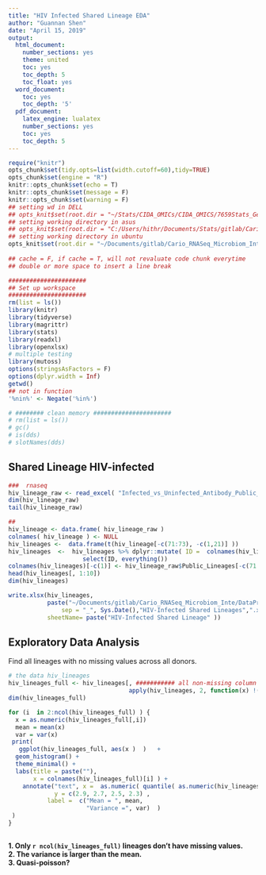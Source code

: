 ```yaml
---
title: "HIV Infected Shared Lineage EDA"
author: "Guannan Shen"
date: "April 15, 2019"
output: 
  html_document:
    number_sections: yes
    theme: united
    toc: yes
    toc_depth: 5
    toc_float: yes
  word_document:
    toc: yes
    toc_depth: '5'
  pdf_document:
    latex_engine: lualatex
    number_sections: yes
    toc: yes
    toc_depth: 5
---
```


```r
require("knitr")
opts_chunk$set(tidy.opts=list(width.cutoff=60),tidy=TRUE)
opts_chunk$set(engine = "R")
knitr::opts_chunk$set(echo = T)
knitr::opts_chunk$set(message = F)
knitr::opts_chunk$set(warning = F)
## setting wd in DELL
## opts_knit$set(root.dir = "~/Stats/CIDA_OMICs/CIDA_OMICS/7659Stats_Genetics/HW5/")
## setting working directory in asus 
## opts_knit$set(root.dir = "C:/Users/hithr/Documents/Stats/gitlab/Cario_RNASeq_Microbiom_Inte/DataRaw/") 
## setting working directory in ubuntu
opts_knit$set(root.dir = "~/Documents/gitlab/Cario_RNASeq_Microbiom_Inte/DataRaw/lineage/")
                                                 
## cache = F, if cache = T, will not revaluate code chunk everytime
## double or more space to insert a line break
```


```r
######################
## Set up workspace
######################
rm(list = ls())
library(knitr)
library(tidyverse)
library(magrittr)
library(stats)
library(readxl)
library(openxlsx)
# multiple testing
library(mutoss)
options(stringsAsFactors = F)
options(dplyr.width = Inf)
getwd()
## not in function
'%nin%' <- Negate('%in%')

# ######## clean memory ######################
# rm(list = ls())
# gc()
# is(dds)
# slotNames(dds)

```

## Shared Lineage HIV-infected

```r
###  rnaseq
hiv_lineage_raw <- read_excel( "Infected_vs_Uninfected_Antibody_Public_Lineage.xlsx")
dim(hiv_lineage_raw)
tail(hiv_lineage_raw)

## 
hiv_lineage <- data.frame( hiv_lineage_raw )
colnames( hiv_lineage ) <- NULL
hiv_lineages <-  data.frame(t(hiv_lineage[-c(71:73), -c(1,21)] ))
hiv_lineages  <-  hiv_lineages %>% dplyr::mutate( ID =  colnames(hiv_lineage_raw)[-c(1,21)]) %>%
                     select(ID, everything())
colnames(hiv_lineages)[-c(1)] <- hiv_lineage_raw$Public_Lineages[-c(71:73)]
head(hiv_lineages[, 1:10])
dim(hiv_lineages)

write.xlsx(hiv_lineages,
           paste("~/Documents/gitlab/Cario_RNASeq_Microbiom_Inte/DataProcessed/lineage/hiv/", 
               sep = "_", Sys.Date(),"HIV-Infected Shared Lineages",".xlsx"),
           sheetName= paste("HIV-Infected Shared Lineage" ))

```

## Exploratory Data Analysis
Find all lineages with no missing values across all donors.

```r
# the data hiv_lineages
hiv_lineages_full <- hiv_lineages[, ########### all non-missing column
                                  apply(hiv_lineages, 2, function(x) !(anyNA(x)) ) ]
dim(hiv_lineages_full)

for (i  in 2:ncol(hiv_lineages_full) ) {
  x = as.numeric(hiv_lineages_full[,i])
  mean = mean(x)
  var = var(x)
 print( 
   ggplot(hiv_lineages_full, aes(x )  )   +
  geom_histogram() +
  theme_minimal() +
  labs(title = paste(""),
       x = colnames(hiv_lineages_full)[i] ) +
    annotate("text", x =  as.numeric( quantile( as.numeric(hiv_lineages_full[, i]), probs = 0.95) ), 
             y = c(2.9, 2.7, 2.5, 2.3) , 
           label =  c("Mean = ", mean,
                      "Variance =", var)  )
 )
}
  


```

**1. Only `r ncol(hiv_lineages_full)` lineages don't have missing values.**  
**2. The variance is larger than the mean.**  
**3. Quasi-poisson?**
